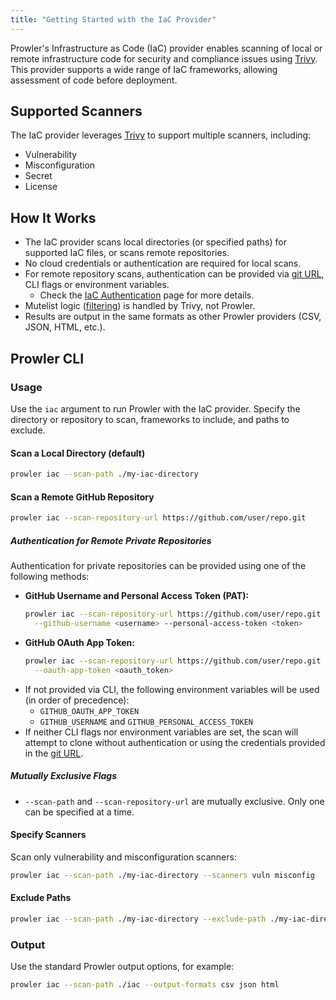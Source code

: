 ```yaml
---
title: "Getting Started with the IaC Provider"
---
```


Prowler's Infrastructure as Code (IaC) provider enables scanning of local or remote infrastructure code for security and compliance issues using [Trivy](https://trivy.dev/). This provider supports a wide range of IaC frameworks, allowing assessment of code before deployment.

## Supported Scanners

The IaC provider leverages [Trivy](https://trivy.dev/latest/docs/scanner/vulnerability/) to support multiple scanners, including:

- Vulnerability
- Misconfiguration
- Secret
- License

## How It Works

- The IaC provider scans local directories (or specified paths) for supported IaC files, or scans remote repositories.
- No cloud credentials or authentication are required for local scans.
- For remote repository scans, authentication can be provided via [git URL](https://git-scm.com/docs/git-clone#_git_urls), CLI flags or environment variables.
  - Check the [IaC Authentication](/user-guide/providers/iac/authentication) page for more details.
- Mutelist logic ([filtering](https://trivy.dev/latest/docs/configuration/filtering/)) is handled by Trivy, not Prowler.
- Results are output in the same formats as other Prowler providers (CSV, JSON, HTML, etc.).

## Prowler CLI

### Usage

Use the `iac` argument to run Prowler with the IaC provider. Specify the directory or repository to scan, frameworks to include, and paths to exclude.

#### Scan a Local Directory (default)

```sh
prowler iac --scan-path ./my-iac-directory
```

#### Scan a Remote GitHub Repository

```sh
prowler iac --scan-repository-url https://github.com/user/repo.git
```

##### Authentication for Remote Private Repositories

Authentication for private repositories can be provided using one of the following methods:

- **GitHub Username and Personal Access Token (PAT):**
  ```sh
  prowler iac --scan-repository-url https://github.com/user/repo.git \
    --github-username <username> --personal-access-token <token>
  ```
- **GitHub OAuth App Token:**
  ```sh
  prowler iac --scan-repository-url https://github.com/user/repo.git \
    --oauth-app-token <oauth_token>
  ```
- If not provided via CLI, the following environment variables will be used (in order of precedence):
    - `GITHUB_OAUTH_APP_TOKEN`
    - `GITHUB_USERNAME` and `GITHUB_PERSONAL_ACCESS_TOKEN`
- If neither CLI flags nor environment variables are set, the scan will attempt to clone without authentication or using the credentials provided in the [git URL](https://git-scm.com/docs/git-clone#_git_urls).

##### Mutually Exclusive Flags
- `--scan-path` and `--scan-repository-url` are mutually exclusive. Only one can be specified at a time.

#### Specify Scanners

Scan only vulnerability and misconfiguration scanners:

```sh
prowler iac --scan-path ./my-iac-directory --scanners vuln misconfig
```

#### Exclude Paths

```sh
prowler iac --scan-path ./my-iac-directory --exclude-path ./my-iac-directory/test,./my-iac-directory/examples
```

### Output

Use the standard Prowler output options, for example:

```sh
prowler iac --scan-path ./iac --output-formats csv json html
```
